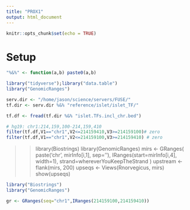 ```yaml
---
title: "PROX1"
output: html_document
---
```


```r
knitr::opts_chunk$set(echo = TRUE)
```

# Setup 

```r

"%&%" <- function(a,b) paste0(a,b)

library("tidyverse");library("data.table")
library("GenomicRanges")

serv.dir <- "/home/jason/science/servers/FUSE/"
tf.dir <- serv.dir %&% "reference/islet/islet_TF/"

tf.df <- fread(tf.dir %&% "islet.TFs.incl_chr.bed")

# hg19: chr1:214,159,100-214,159,410
filter(tf.df,V1=="chr1",V2<=214159410,V3>=214159100)# zero 
filter(tf.df,V1=="chr1",V2<=214159100,V3>=214159410) # zero 

```
> > library(Biostrings)
> > library(GenomicRanges)
> > mirs <- GRanges( paste('chr', mirInfo[i,1], sep=''),
> >                 IRanges(start=mirInfo[i,4], width=1),
> >                 strand=whereverYouKeepTheStrand )
> > upstream <- flank(mirs, 200)
> > upseqs <- Views(Rnorvegicus, mirs)
> > show(upseqs)
> >


```r
library("Biostrings")
library("GenomicRanges")

gr <- GRanges(seq="chr1",IRanges(214159100,214159410))

```

